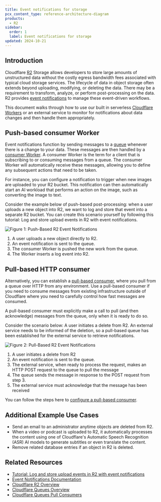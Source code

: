 ```yaml
---
title: Event notifications for storage
pcx_content_type: reference-architecture-diagram
products:
  - R2
sidebar:
  order: 1
  label: Event notifications for storage
updated: 2024-10-21
---
```


## Introduction

Cloudflare [R2](/r2/) Storage allows developers to store large amounts of unstructured data without the costly egress bandwidth fees associated with typical cloud storage services. The lifecycle of data in object storage often extends beyond uploading, modifying, or deleting the data. There may be a requirement to transform, analyze, or perform post-processing on the data. R2 provides [event notifications](/r2/buckets/event-notifications/) to manage these event-driven workflows.

This document walks through how to use our built in serverless [Cloudflare Workers](/workers/) or an external service to monitor for notifications about data changes and then handle them appropriately.

## Push-based consumer Worker

Event notifications function by sending messages to a [queue](/queues/) whenever there is a change to your data. These messages are then handled by a [consumer Worker](/queues/reference/how-queues-works/#consumers). A consumer Worker is the term for a client that is subscribing to or consuming messages from a queue. The consumer Worker will automatically receive these messages, allowing you to define any subsequent actions that need to be taken.

For instance, you can configure a notification to trigger when new images are uploaded to your R2 bucket. This notification can then automatically start an AI workload that performs an action on the image, such as converting the image to text.

Consider the example below of push-based post-processing: when a user uploads a new object into R2, we want to log and store that event into a separate R2 bucket. You can create this scenario yourself by following this tutorial: Log and store upload events in R2 with event notifications.

![Figure 1: Push-Based R2 Event Notifications](~/assets/images/reference-architecture/event-notifications-for-storage/pushed-based-event-notification.svg "Figure 1: Push-Based R2 Event Notifications")

1. A user uploads a new object directly to R2.
2. An event notification is sent to the queue.
3. The consumer Worker is pushed the new work from the queue.
4. The Worker inserts a log event into R2.

## Pull-based HTTP consumer

Alternatively, you can establish a [pull-based consumer](/queues/configuration/pull-consumers/), where you pull from a queue over HTTP from any environment. Use a pull-based consumer if you need to consume messages from existing infrastructure outside of Cloudflare where you need to carefully control how fast messages are consumed.

A pull-based consumer must explicitly make a call to pull (and then acknowledge) messages from the queue, only when it is ready to do so.

Consider the scenario below: A user initiates a delete from R2. An external service needs to be informed of the deletion, so a pull-based queue has been established for the external service to retrieve notifications.

![Figure 2: Pull-Based R2 Event Notifications](~/assets/images/reference-architecture/event-notifications-for-storage/pull-based-event-notification.svg "Figure 2: Pull-Based R2 Event Notifications")

1. A user initiates a delete from R2
2. An event notification is sent to the queue.
3. The external service, when ready to process the request, makes an HTTP POST request to the queue to pull the message
4. The queue sends the message in response to the POST request from step 3.
5. The external service must acknowledge that the message has been received

You can follow the steps here to [configure a pull-based consumer](/queues/configuration/pull-consumers/#1-enable-http-pull).

## Additional Example Use Cases

- Send an email to an administrator anytime objects are deleted from R2.
- When a video or podcast is uploaded to R2, it automatically processes the content using one of Cloudflare's Automatic Speech Recognition (ASR) AI models to generate subtitles or even translate the content.
- Remove related database entries if an object in R2 is deleted.

## Related Resources
- [Tutorial: Log and store upload events in R2 with event notifications](/r2/tutorials/upload-logs-event-notifications/)
- [Event Notifications Documentation](/r2/buckets/event-notifications/)
- [Cloudflare R2 Overview](/r2/)
- [Cloudflare Queues Overview](/queues/)
- [Cloudflare Queues Pull Consumers](/queues/configuration/pull-consumers/)
